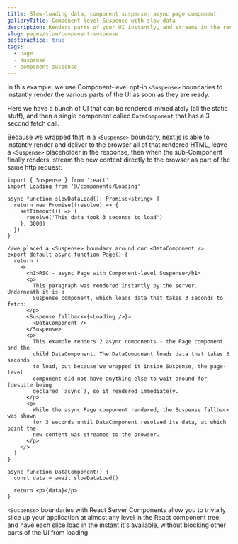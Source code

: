 ```yaml
---
title: Slow-loading data, component suspense, async page component
galleryTitle: Component-level Suspense with slow data
description: Renders parts of your UI instantly, and streams in the rest as it becomes available
slug: pages/slow/component-suspense
bestpractice: true
tags:
  - page
  - suspense
  - component-suspense
---
```


In this example, we use Component-level opt-in `<Suspense>` boundaries to instantly render the various parts of the UI as soon as they are ready.

Here we have a bunch of UI that can be rendered immediately (all the static stuff), and then a single component called `DataComponent` that has a 3 second fetch call.

Because we wrapped that in a `<Suspense>` boundary, next.js is able to instantly render and deliver to the browser all of that rendered HTML, leave a `<Suspense>` placeholder in the response, then when the sub-Component finally renders, stream the new content directly to the browser as part of the same http request:

```app/page.tsx
import { Suspense } from 'react'
import Loading from '@/components/Loading'

async function slowDataLoad(): Promise<string> {
  return new Promise((resolve) => {
    setTimeout(() => {
      resolve('This data took 3 seconds to load')
    }, 3000)
  })
}

//we placed a <Suspense> boundary around our <DataComponent />
export default async function Page() {
  return (
    <>
      <h1>RSC - async Page with Component-level Suspense</h1>
      <p>
        This paragraph was rendered instantly by the server. Underneath it is a
        Suspense component, which loads data that takes 3 seconds to fetch:
      </p>
      <Suspense fallback={<Loading />}>
        <DataComponent />
      </Suspense>
      <p>
        This example renders 2 async components - the Page component and the
        child DataComponent. The DataComponent loads data that takes 3 seconds
        to load, but because we wrapped it inside Suspense, the page-level
        component did not have anything else to wait around for (despite being
        declared `async`), so it rendered immediately.
      </p>
      <p>
        While the async Page component rendered, the Suspense fallback was shown
        for 3 seconds until DataComponent resolved its data, at which point the
        new content was streamed to the browser.
      </p>
    </>
  )
}

async function DataComponent() {
  const data = await slowDataLoad()

  return <p>{data}</p>
}
```

`<Suspense>` boundaries with React Server Components allow you to trivially slice up your application at almost any level in the React component tree, and have each slice load in the instant it's available, without blocking other parts of the UI from loading.

